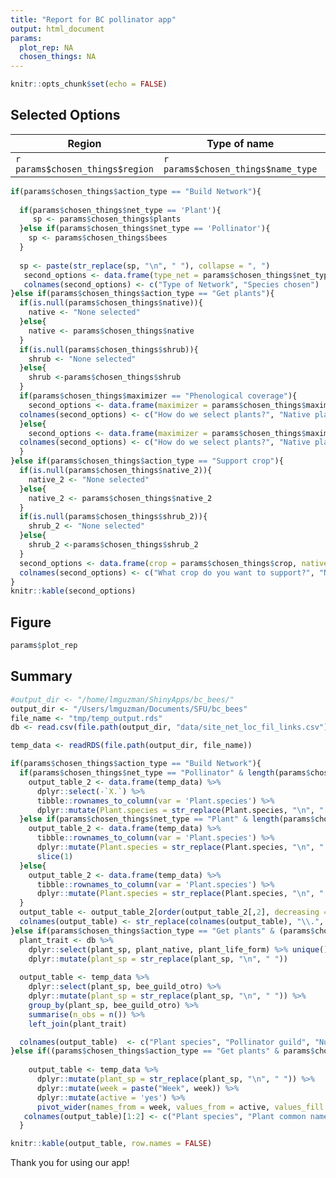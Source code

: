 ```yaml
---
title: "Report for BC pollinator app"
output: html_document
params:
  plot_rep: NA
  chosen_things: NA
---
```


```r
knitr::opts_chunk$set(echo = FALSE)
```


## Selected Options


|**Region** |**Type of name**|**What do you want to do?**|
|---|---|---|
|`r params$chosen_things$region`|`r params$chosen_things$name_type`|`r params$chosen_things$action_type`|



```r
if(params$chosen_things$action_type == "Build Network"){
  
  if(params$chosen_things$net_type == 'Plant'){
     sp <- params$chosen_things$plants
  }else if(params$chosen_things$net_type == 'Pollinator'){
    sp <- params$chosen_things$bees
  }
  
  sp <- paste(str_replace(sp, "\n", " "), collapse = ", ")
   second_options <- data.frame(type_net = params$chosen_things$net_type, species = sp)
   colnames(second_options) <- c("Type of Network", "Species chosen")
}else if(params$chosen_things$action_type == "Get plants"){
  if(is.null(params$chosen_things$native)){
    native <- "None selected"
  }else{
    native <- params$chosen_things$native
  }
  if(is.null(params$chosen_things$shrub)){
    shrub <- "None selected"
  }else{
    shrub <-params$chosen_things$shrub
  }
  if(params$chosen_things$maximizer == "Phenological coverage"){
    second_options <- data.frame(maximizer = params$chosen_things$maximizer, native_p = native, plant_type = shrub, n_plant = params$chosen_things$n_plants, week1 = params$chosen_things$dateRange1[1], week2 = params$chosen_things$dateRange2[2])
  colnames(second_options) <- c("How do we select plants?", "Native plants", "Type of plants", "Number of plants", "Flowering range start", "Flowering range end")
  }else{
    second_options <- data.frame(maximizer = params$chosen_things$maximizer, native_p = native, plant_type = shrub, n_plant = params$chosen_things$n_plants)
  colnames(second_options) <- c("How do we select plants?", "Native plants", "Type of plants", "Number of plants")
  }
}else if(params$chosen_things$action_type == "Support crop"){
  if(is.null(params$chosen_things$native_2)){
    native_2 <- "None selected"
  }else{
    native_2 <- params$chosen_things$native_2
  }
  if(is.null(params$chosen_things$shrub_2)){
    shrub_2 <- "None selected"
  }else{
    shrub_2 <-params$chosen_things$shrub_2
  }
  second_options <- data.frame(crop = params$chosen_things$crop, native_p = native_2, plant_type = shrub_2, n_plant = params$chosen_things$n_plants_2, overlap = params$chosen_things$overlap_2, week1 = params$chosen_things$dateRange2[1], week2 = params$chosen_things$dateRange2[2])
  colnames(second_options) <- c("What crop do you want to support?", "Native plants", "Type of plants", "Number of plants", "Should plants overlap with crop?", "Flowering range start", "Flowering range end")
}
knitr::kable(second_options)
```



## Figure


```r
params$plot_rep
```


## Summary

```r
#output_dir <- "/home/lmguzman/ShinyApps/bc_bees/"
output_dir <- "/Users/lmguzman/Documents/SFU/bc_bees"
file_name <- "tmp/temp_output.rds"
db <- read.csv(file.path(output_dir, "data/site_net_loc_fil_links.csv"), stringsAsFactors = FALSE)

temp_data <- readRDS(file.path(output_dir, file_name))

if(params$chosen_things$action_type == "Build Network"){
  if(params$chosen_things$net_type == "Pollinator" & length(params$chosen_things$bees) == 1){
    output_table_2 <- data.frame(temp_data) %>% 
      dplyr::select(-`X.`) %>% 
      tibble::rownames_to_column(var = 'Plant.species') %>% 
      dplyr::mutate(Plant.species = str_replace(Plant.species, "\n", " "))
  }else if(params$chosen_things$net_type == "Plant" & length(params$chosen_things$plants) == 1){
    output_table_2 <- data.frame(temp_data) %>% 
      tibble::rownames_to_column(var = 'Plant.species') %>% 
      dplyr::mutate(Plant.species = str_replace(Plant.species, "\n", " ")) %>% 
      slice(1)
  }else{
    output_table_2 <- data.frame(temp_data) %>% 
      tibble::rownames_to_column(var = 'Plant.species') %>% 
      dplyr::mutate(Plant.species = str_replace(Plant.species, "\n", " ")) 
  }
  output_table <- output_table_2[order(output_table_2[,2], decreasing = TRUE),]
  colnames(output_table) <- str_replace(colnames(output_table), "\\.", " ")
}else if(params$chosen_things$action_type == "Get plants" & (params$chosen_things$maximizer == "Pollinator abundance" | params$chosen_things$maximizer == "Pollinator diversity")){
  plant_trait <- db %>% 
    dplyr::select(plant_sp, plant_native, plant_life_form) %>% unique() %>% 
    dplyr::mutate(plant_sp = str_replace(plant_sp, "\n", " "))
  
  output_table <- temp_data %>% 
    dplyr::select(plant_sp, bee_guild_otro) %>% 
    dplyr::mutate(plant_sp = str_replace(plant_sp, "\n", " ")) %>% 
    group_by(plant_sp, bee_guild_otro) %>% 
    summarise(n_obs = n()) %>% 
    left_join(plant_trait)

  colnames(output_table)  <- c("Plant species", "Pollinator guild", "Number of observations", "Plant native", "Plant life form")
}else if((params$chosen_things$action_type == "Get plants" & params$chosen_things$maximizer == "Phenological coverage") | params$chosen_things$action_type == "Support crop"){
  
    output_table <- temp_data %>% 
      dplyr::mutate(plant_sp = str_replace(plant_sp, "\n", " ")) %>% 
      dplyr::mutate(week = paste("Week", week)) %>% 
      dplyr::mutate(active = 'yes') %>% 
      pivot_wider(names_from = week, values_from = active, values_fill = list(active = 'no')) 
   colnames(output_table)[1:2] <- c("Plant species", "Plant common name")
  }

knitr::kable(output_table, row.names = FALSE)
```

Thank you for using our app!
